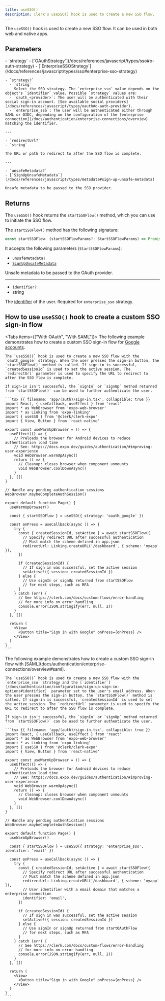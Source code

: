 ```yaml
---
title: useSSO()
description: Clerk's useSSO() hook is used to create a new SSO flow.
---
```


The `useSSO()` hook is used to create a new SSO flow. It can be used in both web and native apps.

## Parameters

<Properties>
  - `strategy`
  - [`OAuthStrategy`](/docs/references/javascript/types/sso#o-auth-strategy)
  - [`EnterpriseSSOStrategy`](/docs/references/javascript/types/sso#enterprise-sso-strategy)

    - `strategy?`
      - `string`
        Select the SSO strategy. The `enterprise_sso` value depends on the object's `identifier` value. Possible `strategy` values are:
      - `oauth_<provider>`: The user will be authenticated with their social sign-in account. [See available social providers](/docs/references/javascript/types/oauth#o-auth-provider).
      - `enterprise_sso`: The user will be authenticated either through SAML or OIDC, depending on the configuration of the [enterprise connection](/docs/authentication/enterprise-connections/overview) matching the identifier.

    ---

    - `redirectUrl?`
    - `string`

    The URL or path to redirect to after the SSO flow is complete.

    ---

    - `unsafeMetadata?`
    - [`SignUpUnsafeMetadata`](/docs/references/javascript/types/metadata#sign-up-unsafe-metadata)

    Unsafe metadata to be passed to the SSO provider.
</Properties>

## Returns

The `useSSO()` hook returns the `startSSOFlow()` method, which you can use to initiate the SSO flow.

The `startSSOFlow()` method has the following signature:

```ts
const startSSOFlow: (startSSOFlowParams?: StartSSOFlowParams) => Promise<StartSSOFlowReturnType>
```

It accepts the following parameters (`StartSSOFlowParams`):

<Properties>

  - `unsafeMetadata?`
  - [`SignUpUnsafeMetadata`](/docs/references/javascript/types/metadata#sign-up-unsafe-metadata)

  Unsafe metadata to be passed to the OAuth provider.

  ---

  - `identifier?`
  - string

  The [identifier](/docs/authentication/configuration/sign-up-sign-in-options#identifier) of the user. Required for `enterprise_sso` strategy.
</Properties>

## How to use `useSSO()` hook to create a custom SSO sign-in flow

<Tabs items={["With OAuth", "With SAML"]}>
  <Tab>
    The following example demonstrates how to create a custom SSO sign-in flow for [Google accounts](/docs/authentication/social-connections/google).

    The `useSSO()` hook is used to create a new SSO flow with the `oauth_google` strategy. When the user presses the sign-in button, the `startSSOFlow()` method is called. If sign-in is successful, `createdSessionId` is used to set the active session. The `redirectUrl` parameter is used to specify the URL to redirect to after the SSO flow is complete.

    If sign-in isn't successful, the `signIn` or `signUp` method returned from `startSSOFlow()` can be used to further authenticate the user.

    ```tsx {{ filename: 'app/(auth)/sign-in.tsx', collapsible: true }}
    import React, { useCallback, useEffect } from 'react'
    import * as WebBrowser from 'expo-web-browser'
    import * as Linking from 'expo-linking'
    import { useSSO } from '@clerk/clerk-expo'
    import { View, Button } from 'react-native'

    export const useWarmUpBrowser = () => {
      useEffect(() => {
        // Preloads the browser for Android devices to reduce authentication load time
        // See: https://docs.expo.dev/guides/authentication/#improving-user-experience
        void WebBrowser.warmUpAsync()
        return () => {
          // Cleanup: closes browser when component unmounts
          void WebBrowser.coolDownAsync()
        }
      }, [])
    }

    // Handle any pending authentication sessions
    WebBrowser.maybeCompleteAuthSession()

    export default function Page() {
      useWarmUpBrowser()

      const { startSSOFlow } = useSSO({ strategy: 'oauth_google' })

      const onPress = useCallback(async () => {
        try {
          const { createdSessionId, setActive } = await startSSOFlow({
            // Specify redirect URL after successful authentication
            // Must match the scheme defined in app.json
            redirectUrl: Linking.createURL('/dashboard', { scheme: 'myapp' }),
          })

          if (createdSessionId) {
            // If sign in was successful, set the active session
            setActive!({ session: createdSessionId })
          } else {
            // Use signIn or signUp returned from startSSOFlow
            // for next steps, such as MFA
          }
        } catch (err) {
          // See https://clerk.com/docs/custom-flows/error-handling
          // for more info on error handling
          console.error(JSON.stringify(err, null, 2))
        }
      }, [])

      return (
        <View>
          <Button title="Sign in with Google" onPress={onPress} />
        </View>
      )
    }
    ```
  </Tab>

  <Tab>
    The following example demonstrates how to create a custom SSO sign-in flow with [SAML](docs/authentication/enterprise-connections/overview#saml).

    The `useSSO()` hook is used to create a new SSO flow with the `enterprise_sso` strategy and the [`identifier`](/docs/authentication/configuration/sign-up-sign-in-options#identifier)  parameter set to the user's email address. When the user presses the sign-in button, the `startSSOFlow()` method is called. If sign-in is successful, `createdSessionId` is used to set the active session. The `redirectUrl` parameter is used to specify the URL to redirect to after the SSO flow is complete.

    If sign-in isn't successful, the `signIn` or `signUp` method returned from `startSSOFlow()` can be used to further authenticate the user.

    ```tsx {{ filename: 'app/(auth)/sign-in.tsx', collapsible: true }}
    import React, { useCallback, useEffect } from 'react'
    import * as WebBrowser from 'expo-web-browser'
    import * as Linking from 'expo-linking'
    import { useSSO } from '@clerk/clerk-expo'
    import { View, Button } from 'react-native'

    export const useWarmUpBrowser = () => {
      useEffect(() => {
        // Preloads the browser for Android devices to reduce authentication load time
        // See: https://docs.expo.dev/guides/authentication/#improving-user-experience
        void WebBrowser.warmUpAsync()
        return () => {
          // Cleanup: closes browser when component unmounts
          void WebBrowser.coolDownAsync()
        }
      }, [])
    }

    // Handle any pending authentication sessions
    WebBrowser.maybeCompleteAuthSession()

    export default function Page() {
      useWarmUpBrowser()

      const { startSSOFlow } = useSSO({ strategy: 'enterprise_sso', identifier: 'email' })

      const onPress = useCallback(async () => {
        try {
          const { createdSessionId, setActive } = await startSSOFlow({
            // Specify redirect URL after successful authentication
            // Must match the scheme defined in app.json
            redirectUrl: Linking.createURL('/dashboard', { scheme: 'myapp' }),
            // User identifier with a email domain that matches a enterprise connection
            identifier: 'email',
          })

          if (createdSessionId) {
            // If sign in was successful, set the active session
            setActive!({ session: createdSessionId })
          } else {
            // Use signIn or signUp returned from startOAuthFlow
            // for next steps, such as MFA
          }
        } catch (err) {
          // See https://clerk.com/docs/custom-flows/error-handling
          // for more info on error handling
          console.error(JSON.stringify(err, null, 2))
        }
      }, [])

      return (
        <View>
          <Button title="Sign in with Google" onPress={onPress} />
        </View>
      )
    }
    ```
  </Tab>
</Tabs>
